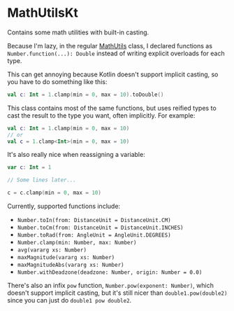 # MathUtilsKt

Contains some math utilities with built-in casting.

Because I'm lazy, in the regular [MathUtils](../math-utils) class, I declared functions as `Number.function(...): Double`
instead of writing explicit overloads for each type.

This can get annoying because Kotlin doesn't support implicit casting, so you have to do something like this:

```kotlin
val c: Int = 1.clamp(min = 0, max = 10).toDouble()
```

This class contains most of the same functions, but uses reified types to cast the result to the type you want, often
implicitly. For example:

```kotlin
val c: Int = 1.clamp(min = 0, max = 10)
// or
val c = 1.clamp<Int>(min = 0, max = 10)
```

It's also really nice when reassigning a variable:

```kotlin
var c: Int = 1

// Some lines later...

c = c.clamp(min = 0, max = 10)
```

Currently, supported functions include:
 - `Number.toIn(from: DistanceUnit = DistanceUnit.CM)`
 - `Number.toCm(from: DistanceUnit = DistanceUnit.INCHES)`
 - `Number.toRad(from: AngleUnit = AngleUnit.DEGREES)`
 - `Number.clamp(min: Number, max: Number)`
 - `avg(vararg xs: Number)`
 - `maxMagnitude(vararg xs: Number)`
 - `maxMagnitudeAbs(vararg xs: Number)`
 - `Number.withDeadzone(deadzone: Number, origin: Number = 0.0)`

There's also an infix `pow` function, `Number.pow(exponent: Number)`, which doesn't support implicit casting, but
it's still nicer than `double1.pow(double2)` since you can just do `double1 pow double2`.
